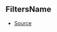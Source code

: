 ## FiltersName



- [Source](https://github.com/Androz2091/discord-player/blob/3222e4d/packages/discord-player/src/types/types.ts#L8)